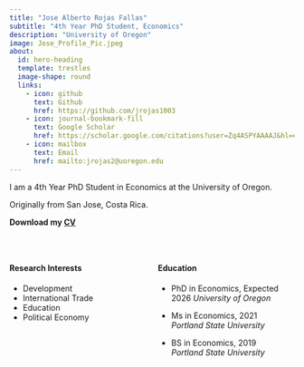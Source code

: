 ```yaml
---
title: "Jose Alberto Rojas Fallas"
subtitle: "4th Year PhD Student, Economics"
description: "University of Oregon"
image: Jose_Profile_Pic.jpeg
about:
  id: hero-heading
  template: trestles
  image-shape: round
  links:
    - icon: github
      text: Github
      href: https://github.com/jrojas1003
    - icon: journal-bookmark-fill
      text: Google Scholar
      href: https://scholar.google.com/citations?user=Zq4ASPYAAAAJ&hl=en
    - icon: mailbox
      text: Email
      href: mailto:jrojas2@uoregon.edu
---
```


::: {#hero-heading}
I am a 4th Year PhD Student in Economics at the University of Oregon.

Originally from San Jose, Costa Rica.

**Download my [CV](CV.pdf)**

<br>

:::: {.columns}

::: {.column width="50%"}

::: {.text-center}
#### **Research Interests**
:::

- Development
- International Trade
- Education
- Political Economy

:::

::: {.column width="50%"}

::: {.text-center}
#### **Education**
:::

- PhD in Economics, Expected 2026 
  *University of Oregon*
  
- Ms in Economics, 2021  
  *Portland State University*
  
- BS in Economics, 2019  
  *Portland State University*
:::

::::

:::
